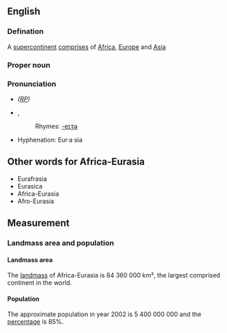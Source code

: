 ==English==

===Defination===
A [[supercontinent]] [[comprises]] of [[Africa]], [[Europe]] and [[Asia]]

===Proper noun===
{{en-proper noun}}

===Pronunciation===
* ''([[RP]])'' {{IPA|/ˈæfrɪkə/}}
*{{IPA|/jʊˈɹeɪʒə/}}, {{SAMPA|/jU"reIZ@/}}
*:Rhymes: [[Rhymes:English:-eɪʒə|-eɪʒə]]
*Hyphenation: Eur·a·sia

==Other words for Africa-Eurasia==
*Eurafrasia
*Eurasica
*Africa-Eurasia
*Afro-Eurasia

==Measurement==
===Landmass area and population===
====Landmass area====
The [[landmass]] of Africa-Eurasia is 84 360 000 km², the largest comprised continent in the world.

====Population====
The approximate population in year 2002 is 5 400 000 000 and the [[percentage]] is 85%.